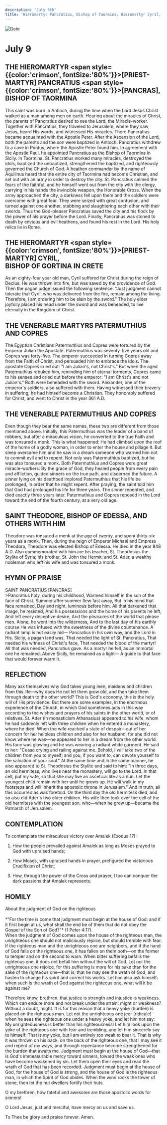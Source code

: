 ```yaml
---
description: 'July 9th'
title: 'Hieromartyr Pancratius, Bishop of Taormina, Hieromartyr Cyril, Bishop of Gortina, Venerable Martyrs Patermuthius and Copres'
---
```


<CustomPaginator />
<RunningHead />

<Image src="/title-imprint.png" height={68} width={50} alt="Date" className="title-imprint"/>

# <div id="date">July <Image className="four-dot" src="/four-dot.png" height={15} width={15} alt="" />9</div>

## THE HIEROMARTYR <span style={{color:'crimson', fontSize:'80%'}}>[PRIEST-MARTYR]</span> PANCRATIUS <span style={{color:'crimson', fontSize:'80%'}}>[PANCRAS]</span>, BISHOP OF TAORMINA

This saint was born in Antioch, during the time when the Lord Jesus Christ walked as a man among men on earth. Hearing about the miracles of Christ, the parents of Pancratius desired to see the Lord, the Miracle-worker. Together with Pancratius, they traveled to Jerusalem, where they saw Jesus, heard His words, and witnessed His miracles. There Pancratius became acquainted with the Apostle Peter. After the Ascension of the Lord, both the parents and the son were baptized in Antioch. Pancratius withdrew to a cave in Pontus, where the Apostle Peter found him. In agreement with the Apostle Paul, he appointed Pancratius as the Bishop of Taormina in Sicily. In Taormina, St. Pancratius worked many miracles, destroyed the idols, baptized the unbaptized, strengthened the baptized, and righteously governed the Church of God. A heathen commander by the name of Aquilinus heard that the entire city of Taormina had become Christian, and set out with an army in order to destroy the city. St. Pancratius calmed the fears of the faithful, and he himself went out from the city with the clergy, carrying in his hands the invincible weapon, the Honorable Cross. When the army approached the city, a darkness fell upon them and the soldiers were overcome with great fear. They were seized with great confusion, and turned against one another, stabbing and slaughtering each other with their swords. Thus the God-pleaser Pancratius saved the city and his flock by the power of his prayer before the Lord. Finally, Pancratius was stoned to death by envious and evil heathens, and found his rest in the Lord. His holy relics lie in Rome.

## THE HIEROMARTYR <span style={{color:'crimson', fontSize:'80%'}}>[PRIEST-MARTYR]</span> CYRIL,<br />BISHOP OF GORTINA IN CRETE

As an eighty-four year old man, Cyril suffered for Christ during the reign of Decius. He was thrown into fire, but was saved by the providence of God. Then the pagan judge issued the following sentence: "Just judgment cannot tolerate that Cyril, who was delivered from the fire, remain among the living. Therefore, I am ordering him to be slain by the sword." The holy elder joyfully placed his head under the sword and was beheaded, to live eternally in the Kingdom of Christ.

## THE VENERABLE MARTYRS PATERMUTHIUS AND COPRES

The Egyptian Christians Patermuthius and Copres were tortured by the Emperor Julian the Apostate. Patermuthius was seventy-five years old and Copres was forty-five. The emperor succeeded in turning Copres away from the Faith of Christ, and persuaded him to embrace the idols. The apostate Copres cried out: "I am Julian's, not Christ's." But when the aged Patermuthius rebuked him, reminding him of eternal torments, Copres came to his senses and cried out before the emperor: "I am Christ's and not Julian's." Both were beheaded with the sword. Alexander, one of the emperor's soldiers, also suffered with them. Having witnessed their bravery in suffering, he had himself become a Christian. They honorably suffered for Christ, and went to Christ in the year 361 A.D.

## THE VENERABLE PATERMUTHIUS AND COPRES

Even though they bear the same names, these two are different from those mentioned above. Initially, this Patermuthius was the leader of a band of robbers, but after a miraculous vision, he converted to the true Faith and was tonsured a monk. This is what happened: He had climbed upon the roof of the home of a godly woman, in order to enter the house and pillage it. But sleep overcame him and he saw in a dream someone who warned him not to commit evil and to repent. Not only was Patermuthius baptized, but he was also tonsured a monk. Both Patermuthius and Copres were great miracle-workers. By the grace of God, they healed people from every pain and affliction, guided sinners on the true path, and discerned the future. A sinner lying on his deathbed implored Patermuthius that his life be prolonged, in order that he might repent. After praying, the saint told him that God had prolonged his life for three years. The sinner repented, and died exactly three years later. Patermuthius and Copres reposed in the Lord toward the end of the fourth century, at a very old age.

## SAINT THEODORE, BISHOP OF EDESSA, AND OTHERS WITH HIM

Theodore was tonsured a monk at the age of twenty, and spent thirty-six years as a monk. Then, during the reign of Emperor Michael and Empress Theodora, Theodore was elected Bishop of Edessa. He died in the year 848 A.D. Also commemorated with him are his teacher, St. Theodosius the Stylite of Syria; his brother, St. John the Hermit; and St. Ader, a wealthy nobleman who left his wife and was tonsured a monk.


## HYMN OF PRAISE
<div style={{textAlign:'center', color:'crimson', fontWeight:'bold'}}>
SAINT PANCRATIUS [PANCRAS]
</div>
>Pancratius holy, during his childhood,  
Warmed himself in the sun of the face of Christ.  
Summer after summer flew fast away,  
But in his mind that face remained,  
Day and night, luminous before him.  
All that darkened that image, he resisted,  
And his possessions and the home of his parents he left,  
And left every deceptive desire,  
And the pleasures of the world that please men.  
Alone, he went into the wilderness,  
And to the last day of his earthly course  
He was infused with the sweetness of the divine countenance.  
A radiant lamp is not easily hid—  
Pancratius in his own way, and the Lord in His.  
Sicily, a pagan land was,  
That needed the light of St. Pancratius,  
That needed his witness of Christ's face,  
That needed the blood of the martyr!  
All that was needed, Pancratius gave.  
As a martyr he fell, as an immortal one he remained.  
Above Sicily, he remained as a light—  
A guide to that face that would forever warm it.  


## REFLECTION

Many ask themselves why God takes young men, maidens and children from this life—why does He not let them grow old, and then take them through death to the other world? This is God's economy, this is the holy will of His providence. But there are some examples, in the enormous experience of the Church, in which God sometimes acts in this way according to the wishes and prayers of his saints in the other world, or of relatives. St. Ader (in monasticism Athanasius) appeared to his wife, whom he had suddenly left with three children when he entered a monastery, where he died. When the wife reached a state of despair—out of her concern for her helpless children and also for her husband, for she did not know where he was—he appeared to her in a dream from the other world. His face was glowing and he was wearing a radiant white garment. He said to her: "Cease crying and railing against me. Behold, I will take two of the children from you to myself; and you, if you want to, can devote yourself to the salvation of your soul." At the same time and in the same manner, he also appeared to St. Theodosius the Stylite and said to him: "In three days, an old hermitess, who lives near the monastery, will go to the Lord. In that cell, put my wife, so that she may live an ascetical life as a nun. Let the youngest child remain with her until he grows up. He will walk in my footsteps and will inherit the apostolic throne in Jerusalem." And in truth, all this occurred as was foretold. On the third day the old hermitess died, and so also did Ader's two older children. His wife then took over the cell of the old hermitess with the youngest son, who—when he grew up—became the Patriarch of Jerusalem.


## CONTEMPLATION

To contemplate the miraculous victory over Amalek (Exodus 17):

1. How the people prevailed against Amalek as long as Moses prayed to God with upraised hands;

2. How Moses, with upraised hands in prayer, prefigured the victorious Crucifixion of Christ;

3. How, through the power of the Cross and prayer, I too can conquer the dark passions that Amalek represents.


## HOMILY
<div style={{textAlign:'center', color:'crimson', fontWeight:'bold'}}>
About the judgment of God on the righteous
</div>
<br />
<div style={{textAlign:'right'}}>
*"For the time is come that judgment must begin at the house of God: and if it first begin at us, what shall the end be of them that do not obey the Gospel of the Son of God?"* (1 Peter 4:17).
</div>
When the judgment of God comes upon the house of the righteous man, the unrighteous one should not maliciously rejoice, but should tremble with fear. If the righteous man and the unrighteous one are neighbors, and if the hand of God falls on the righteous one, it has fallen on them both—on the former to temper and on the second to warn. When bitter suffering befalls the righteous one, it does not befall him without the will of God. Let not the unrighteous one rejoice, for this suffering is more for his sake than for the sake of the righteous one—that is, that he may see the wrath of God, and hasten to change his spirit and correct his works. Let him also ask himself: when such is the wrath of God against the righteous one, what will it be against me?

Therefore know, brethren, that justice is strength and injustice is weakness. Which can endure more and not break under the strain: might or weakness? Without a doubt, might. It is for this reason that a heavy yoke (burden) is placed on the righteous man. Let not the unrighteous one jeer (ridicule) when he sees the righteous one under a heavy yoke, and let him not say: My unrighteousness is better than his righteousness! Let him look upon the yoke of the righteous one with fear and trembling, and let him sincerely say to himself: That is my yoke, but I am entirely too weak to bear it. That is why it was thrown on his back, on the back of the righteous one, that I may see it and repent of my ways, and through repentance become strengthened for the burden that awaits me. Judgment must begin at the house of God—that is God's immeasurable mercy toward sinners, toward the weak ones who have become weakened by sin. Let them open their eyes and read the wrath of God that has been recorded. Judgment must begin at the house of God, for the house of God is strong, and the house of God is the righteous man, in which the Spirit of God abides. When the wind rocks the tower of stone, then let the hut dwellers fortify their huts.

O my brethren, how fateful and awesome are those apostolic words for sinners!

O Lord Jesus, just and merciful, have mercy on us and save us.

To Thee be glory and praise forever. Amen.